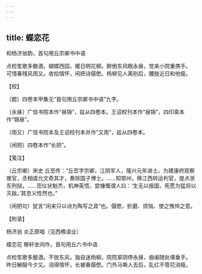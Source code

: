 ```yaml
---
---
---
```

title: 蝶恋花
---



和杨济翁韵，首句用丘宗卿书中语





点检笙歌多酿酒。蝴蝶西园，暖日明花柳。醉倒东风眠永昼，觉来小院重携手。　可惜春残风雨又。收拾情怀，闲把诗僝僽。杨柳见人离别后，腰肢近日和他瘦。





【校】


〔题〕四卷本甲集无“首句用丘宗卿书中语”九字。

〔永昼〕广信书院本作“昼锦”，兹从四卷本。王诏校刊本作“昼锦”，四印斋本作“锦昼”。

〔雨又〕广信书院本及王诏校刊本并作“又雨”，兹从四卷本。

〔闲把〕四卷本作“长把”。





【笺注】


〔丘宗卿〕宋史 丘崈传：“丘崈字宗卿，江阴军人，隆兴元年进士。为建康府观察推官，丞相虞允文奇其才，奏除国子博士。……知鄂州，移江西转运判官，提点浙东刑狱。……崈仪状魁杰，机神英悟，尝慷慨谓人曰：‘生无以报国，死愿为猛将以灭敌。’其忠义性然也。”

〔闲把句〕犹言“闲来只以诗为陶写之具”也。僝僽，折磨、烦恼、使之憔悴之意。





【附录】


杨济翁 炎正原唱（见西樵语业）

蝶恋花 稼轩坐间作，首句用丘六书中语

点检笙歌多酿酒。不放东风，独自迷杨柳。院院翠阴停永昼，曲阑随处堪垂手。 昨日解酲今夕又。消得情怀，长被春僝僽。门外马嘶人去后，乱红不管花消瘦。